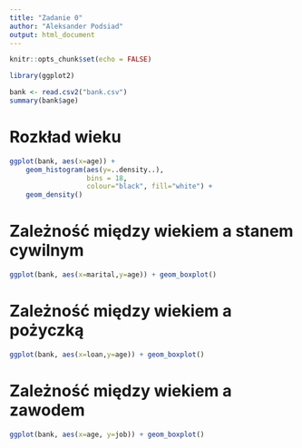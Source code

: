 ```yaml
---
title: "Zadanie 0"
author: "Aleksander Podsiad"
output: html_document
---
```


```r
knitr::opts_chunk$set(echo = FALSE)
```

```r
library(ggplot2)
```


```r
bank <- read.csv2("bank.csv")
summary(bank$age)
```

# Rozkład wieku

```r
ggplot(bank, aes(x=age)) + 
    geom_histogram(aes(y=..density..),      
                   bins = 18,
                   colour="black", fill="white") +
    geom_density()
```

# Zależność między wiekiem a stanem cywilnym

```r
ggplot(bank, aes(x=marital,y=age)) + geom_boxplot()
```

# Zależność między wiekiem a pożyczką

```r
ggplot(bank, aes(x=loan,y=age)) + geom_boxplot()
```

# Zależność między wiekiem a zawodem

```r
ggplot(bank, aes(x=age, y=job)) + geom_boxplot()
```

